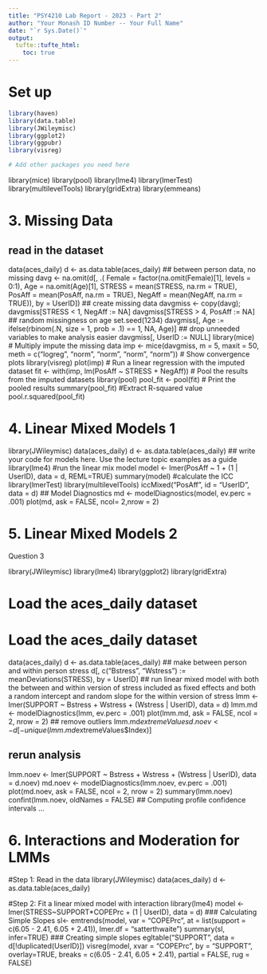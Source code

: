 ---
title: "PSY4210 Lab Report - 2023 - Part 2"
author: "Your Monash ID Number -- Your Full Name"
date: "`r Sys.Date()`"
output:
  tufte::tufte_html: 
    toc: true
---

# Set up


```{r}

library(haven)
library(data.table)
library(JWileymisc)
library(ggplot2)
library(ggpubr)
library(visreg)

# Add other packages you need here
```
library(mice)
library(pool)
library(lme4)
library(lmerTest)
library(multilevelTools)
library(gridExtra)
library(emmeans)


# 3. Missing Data
## read in the dataset
data(aces_daily)
d <- as.data.table(aces_daily)
## between person data, no missing
davg <- na.omit(d[, .(
  Female = factor(na.omit(Female)[1], levels = 0:1),
  Age = na.omit(Age)[1],
  STRESS = mean(STRESS, na.rm = TRUE),
  PosAff = mean(PosAff, na.rm =
                  TRUE), NegAff = mean(NegAff, na.rm
                                       = TRUE)), by = UserID])
## create missing data 
davgmiss <- copy(davg); 
davgmiss[STRESS < 1, NegAff := NA]
davgmiss[STRESS > 4, PosAff := NA] 
## random missingness on age 
set.seed(1234) 
davgmiss[, Age := ifelse(rbinom(.N, size = 1, prob = .1) == 1, NA, Age)]
## drop unneeded variables to make analysis easier 
davgmiss[, UserID := NULL]
library(mice)
# Multiply impute the missing data
imp <- mice(davgmiss, m = 5, maxit = 50, meth = c("logreg", "norm", "norm", "norm", "norm"))
# Show convergence plots
library(visreg)
plot(imp)
# Run a linear regression with the imputed dataset
fit <- with(imp, lm(PosAff ~ STRESS + NegAff))
# Pool the results from the imputed datasets
library(pool)
pool_fit <- pool(fit)
# Print the pooled results
summary(pool_fit)
#Extract R-squared value
pool.r.squared(pool_fit)


# 4. Linear Mixed Models 1

library(JWileymisc)
data(aces_daily) 
d <-
  as.data.table(aces_daily)
## write your code for models here. Use the lecture topic examples as a guide
library(lme4)
#run the linear mix model
model <- lmer(PosAff ~ 1 + (1 | UserID), data = d, REML=TRUE)
summary(model)
#calculate the ICC
library(lmerTest)
library(multilevelTools)
iccMixed("PosAff", id = "UserID", data = d)
## Model Diagnostics
md <- modelDiagnostics(model, ev.perc = .001)
plot(md, ask = FALSE, ncol= 2,nrow = 2)

# 5. Linear Mixed Models 2
############################################################## Question 3
library(JWileymisc)
library(lme4)
library(ggplot2)
library(gridExtra)

# Load the aces_daily dataset
# Load the aces_daily dataset
data(aces_daily)
d <- as.data.table(aces_daily)
## make between person and within person stress
d[, c("Bstress", "Wstress") := meanDeviations(STRESS), by = UserID]
## run linear mixed model with both the between and within version of stress included as fixed effects and both a random intercept and random slope for the within version of stress
lmm <- lmer(SUPPORT ~ Bstress + Wstress + (Wstress | UserID), data = d)
lmm.md <- modelDiagnostics(lmm, ev.perc = .001)
plot(lmm.md, ask = FALSE, ncol = 2, nrow = 2)
## remove outliers 
lmm.md$extremeValues
d.noev <- d[-unique(lmm.md$extremeValues$Index)]

## rerun analysis
lmm.noev <- lmer(SUPPORT ~ Bstress + Wstress + (Wstress | UserID), data = d.noev)
md.noev <- modelDiagnostics(lmm.noev, ev.perc = .001)
plot(md.noev, ask = FALSE, ncol = 2, nrow = 2)
summary(lmm.noev)
confint(lmm.noev, oldNames = FALSE)
## Computing profile confidence intervals ...


# 6. Interactions and Moderation for LMMs
#Step 1: Read in the data
library(JWileymisc)
data(aces_daily)
d <- as.data.table(aces_daily)

#Step 2: Fit a linear mixed model with interaction
library(lme4)
model <- lmer(STRESS~SUPPORT*COPEPrc + (1 | UserID), data = d)
### Calculating Simple Slopes
sl<- emtrends(model, var = "COPEPrc", at = list(support = c(6.05 - 2.41, 6.05 + 2.41)), lmer.df = "satterthwaite")
summary(sl, infer=TRUE)
### Creating simple slopes 
egltable("SUPPORT", data = d[!duplicated(UserID)])
visreg(model, xvar = "COPEPrc", by = "SUPPORT", overlay=TRUE, breaks = c(6.05 - 2.41, 6.05 + 2.41), partial = FALSE, rug = FALSE)



